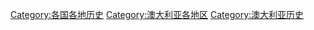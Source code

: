 [[Category:各国各地历史|Category:各国各地历史]]
[[Category:澳大利亚各地区|Category:澳大利亚各地区]]
[[Category:澳大利亚历史|Category:澳大利亚历史]]